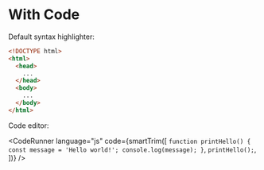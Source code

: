
<LoadSyntaxHighlighter />

# With Code

Default syntax highlighter:

```html
<!DOCTYPE html>
<html>
  <head>
    ...
  </head>
  <body>
    ...
  </body>
</html>
```

Code editor:

<CodeRunner
  language="js"
  code={smartTrim([
    `
      function printHello() {
        const message = 'Hello world!';
        console.log(message);
      }
    `,
    `
      printHello();
    `,
  ])}
/>
